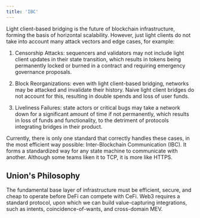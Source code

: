 ```yaml
---
title: 'IBC'
---
```


Light client-based bridging is the future of blockchain infrastructure, forming the basis of horizontal scalability. However, just light clients do not take into account many attack vectors and edge cases, for example:

1. Censorship Attacks: sequencers and validators may not include light client updates in their state transition, which results in tokens being permanently locked or burned in a contract and requiring emergency governance proposals.

2. Block Reorganizations: even with light client-based bridging, networks may be attacked and invalidate their history. Naive light client bridges do not account for this, resulting in double spends and loss of user funds.

3. Liveliness Failures: state actors or critical bugs may take a network down for a significant amount of time if not permanently, which results in loss of funds and functionality, to the detriment of protocols integrating bridges in their product.

Currently, there is only one standard that correctly handles these cases, in the most efficient way possible: Inter-Blockchain Communication (IBC). It forms a standardized way for any state machine to communicate with another. Although some teams liken it to TCP, it is more like HTTPS.

## Union's Philosophy

The fundamental base layer of infrastructure must be efficient, secure, and cheap to operate before DeFi can compete with CeFi. Web3 requires a standard protocol, upon which we can build value-capturing integrations, such as intents, coincidence-of-wants, and cross-domain MEV.
